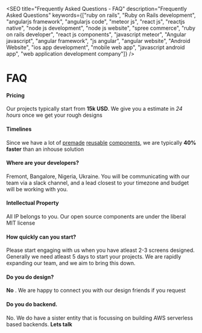 
<SEO
  title="Frequently Asked Questions - FAQ"
  description="Frequently Asked Questions"
  keywords={["ruby on rails", "Ruby on Rails development", "angularjs framework", "angularjs code", "meteor js", "react js", "reactjs native", "node js development", "node js website", "spree commerce", "ruby on rails developer", "react js components", "javascript meteor", "Angular javascript", "angular framework", "js angular", "angular website", "Android Website", "ios app development", "mobile web app", "javascript android app", "web application development company"]}
/>

# FAQ

#### Pricing
Our projects typically start from **15k USD**. We give you a estimate in _24 hours_ once we get your rough designs

#### Timelines
Since we have a lot of
[premade](https://github.com/Codebrahma/React-Native-Restaurant-App)
[reusable](https://github.com/Codebrahma/react-lite-ui/)
[components](https://github.com/Codebrahma/cb-react-forms),
we are typically **40% faster** than an inhouse solution

#### Where are your developers?
Fremont, Bangalore, Nigeria, Ukraine. You will be communicating with our team via a slack channel, and a lead closest
to your timezone and budget will be working with you.

#### Intellectual Property
All IP belongs to you. Our open source components are under the liberal MIT license

#### How quickly can you start?
Please start engaging with us when you have atleast 2-3 screens designed. Generally we need atleast 5 days to start your projects.
We are rapidly expanding our team, and we aim to bring this down.

#### Do you do design?
**No** . We are happy to connect you with our design friends if you request

#### Do you do backend.
No. We do have a sister entity that is focussing on building AWS serverless based backends.
**Lets talk**
